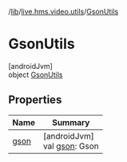 /[lib](/api-reference/android/v2/home/content)/[live.hms.video.utils](../index)/[GsonUtils](index)

# GsonUtils

[androidJvm]\
object [GsonUtils](index)

## Properties

| Name         | Summary                                  |
| ------------ | ---------------------------------------- |
| [gson](gson) | [androidJvm]<br />val [gson](gson): Gson |
